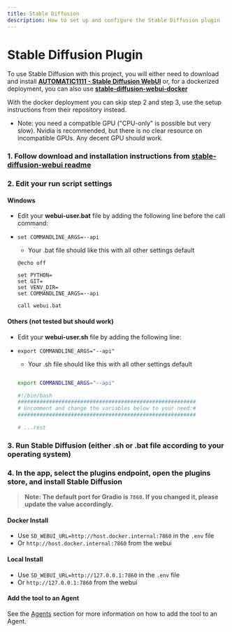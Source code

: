 ```yaml
---
title: Stable Diffusion
description: How to set up and configure the Stable Diffusion plugin
---
```


# Stable Diffusion Plugin

To use Stable Diffusion with this project, you will either need to download and install **[AUTOMATIC1111 - Stable Diffusion WebUI](https://github.com/AUTOMATIC1111/stable-diffusion-webui)** or, for a dockerized deployment, you can also use **[stable-diffusion-webui-docker](https://github.com/AbdBarho/stable-diffusion-webui-docker)**

With the docker deployment you can skip step 2 and step 3, use the setup instructions from their repository instead.

- Note: you need a compatible GPU ("CPU-only" is possible but very slow). Nvidia is recommended, but there is no clear resource on incompatible GPUs. Any decent GPU should work.

### 1. Follow download and installation instructions from **[stable-diffusion-webui readme](https://github.com/AUTOMATIC1111/stable-diffusion-webui)**

### 2. Edit your run script settings

#### Windows

 - Edit your **webui-user.bat** file by adding the following line before the call command:
- `set COMMANDLINE_ARGS=--api`

    - Your .bat file should like this with all other settings default
    ```shell 
    @echo off

    set PYTHON=
    set GIT=
    set VENV_DIR=
    set COMMANDLINE_ARGS=--api

    call webui.bat
    ```
#### Others (not tested but should work)

 - Edit your **webui-user.sh** file by adding the following line:
 - `export COMMANDLINE_ARGS="--api"`

     - Your .sh file should like this with all other settings default
    ```bash 

    export COMMANDLINE_ARGS="--api"

    #!/bin/bash
    #########################################################
    # Uncomment and change the variables below to your need:#
    #########################################################

    # ...rest
    ```

### 3. Run Stable Diffusion (either .sh or .bat file according to your operating system)

### 4. In the app, select the plugins endpoint, open the plugins store, and install Stable Diffusion
> **Note: The default port for Gradio is `7860`. If you changed it, please update the value accordingly.**

#### Docker Install
- Use `SD_WEBUI_URL=http://host.docker.internal:7860` in the `.env` file 
- Or `http://host.docker.internal:7860` from the webui

#### Local Install
- Use `SD_WEBUI_URL=http://127.0.0.1:7860` in the `.env` file 
- Or `http://127.0.0.1:7860` from the webui


#### Add the tool to an Agent

See the [Agents](/docs/features/agents#tools) section for more information on how to add the tool to an Agent.
